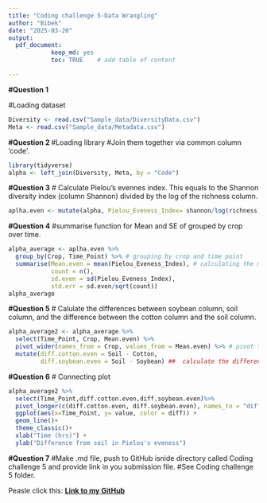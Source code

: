 ```yaml
---
title: "Coding challenge 5-Data Wrangling"
author: "Bibek"
date: "2025-03-20"
output: 
  pdf_document:
            keep_md: yes
            toc: TRUE    # add table of content

---
```

**#Question 1**

#Loading dataset
```r

Diversity <- read.csv("Sample_data/DiversityData.csv")
Meta <- read.csv("Sample_data/Metadata.csv")
```

**#Question 2 **
#Loading library
#Join them together via common column 'code'.
```r
library(tidyverse)
alpha <- left_join(Diversity, Meta, by = "Code")
```


**#Question 3**
# Calculate Pielou's evennes index. This equals to the Shannon diversity index (column Shannon) divided by the log of the richness column. 
```r
aplha.even <- mutate(alpha, Pielou_Eveness_Index= shannon/log(richness)) # creating a new column Pielou_Eveness_Index
```

**#Question 4**
#summarise function for Mean and SE of grouped by crop over time.
```r
alpha_average <- aplha.even %>%
  group_by(Crop, Time_Point) %>% # grouping by crop and time point
  summarise(Mean.even = mean(Pielou_Eveness_Index), # calculating the mean even, count, stdeviation, and standard error
            count = n(), 
            sd.even = sd(Pielou_Eveness_Index),
            std.err = sd.even/sqrt(count))
alpha_average
```
**#Question 5**
# Calulate the differences between soybean column, soil column, and the difference between the cotton column and the soil column.
```r
alpha_average2 <- alpha_average %>%
  select(Time_Point, Crop, Mean.even) %>%
  pivot_wider(names_from = Crop, values_from = Mean.even) %>% # pivot to wide format
  mutate(diff.cotton.even = Soil - Cotton,
         diff.soybean.even = Soil - Soybean) ##  calculate the difference between the mean between the groups.
```

**#Question 6**
# Connecting plot

```r
alpha_average2 %>%
  select(Time_Point,diff.cotton.even,diff.soybean.even)%>%
  pivot_longer(c(diff.cotton.even, diff.soybean.even), names_to = "diff") %>%
  ggplot(aes(x=Time_Point, y= value, color = diff)) +
  geom_line()+
  theme_classic()+
  xlab("Time (hrs)") +
  ylab("Difference from soil in Pielou's eveness")

```
**#Question 7**
#Make .md file, push to GitHub isnide directory called Coding challenge 5 and provide link in you submission file.
#See Coding challenge 5 folder.

Peasle click this:
[**Link to my GitHub**](https://github.com/BZD0052/Class_example.git)
